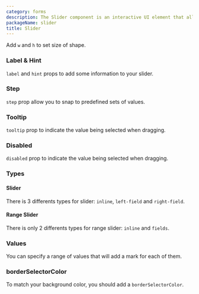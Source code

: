 ```yaml
---
category: forms
description: The Slider component is an interactive UI element that allows users to select a value from a continuous range. It typically consists of a track, thumb (or handle), and optional labels for indicating minimum and maximum values. Sliders are used for settings, adjustments, and filtering where users need to choose from a range of values. They enhance user experience by providing a visual and intuitive way to adjust parameters or make selections.
packageName: slider
title: Slider
---
```


Add `w` and `h` to set size of shape.

### Label & Hint

`label` and `hint` props to add some information to your slider.

<div data-playground="label-and-hint.tsx" data-component="Slider"></div>

### Step

`step` prop allow you to snap to predefined sets of values.

<div data-playground="step.tsx" data-component="Slider"></div>

### Tooltip

`tooltip` prop to indicate the value being selected when dragging.

<div data-playground="tooltip.tsx" data-component="Slider"></div>

### Disabled

`disabled` prop to indicate the value being selected when dragging.

<div data-playground="disabled.tsx" data-component="Slider"></div>

### Types

#### Slider

There is 3 differents types for slider: `inline`, `left-field` and `right-field`.

<div data-playground="types-slider.tsx" data-component="Slider"></div>

#### Range Slider

There is only 2 differents types for range slider: `inline` and `fields`.

<div data-playground="types-slider-range.tsx" data-component="Slider"></div>

### Values

You can specify a range of values that will add a mark for each of them.

<div data-playground="values.tsx" data-component="Slider"></div>

### borderSelectorColor

To match your background color, you should add a `borderSelectorColor`.

<div data-playground="border-selector.tsx" data-component="Slider"></div>

